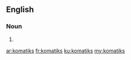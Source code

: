 ==English==

===Noun===
{{head|en|noun plural form}}

# {{plural of|komatik|lang=en}}

[[ar:komatiks]]
[[fr:komatiks]]
[[ku:komatiks]]
[[my:komatiks]]